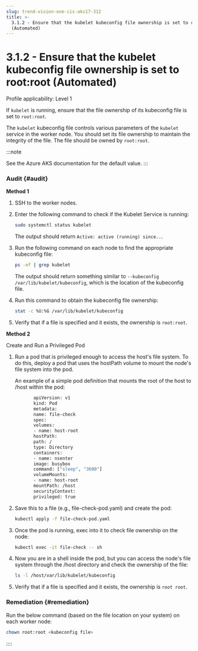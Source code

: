 ```yaml
---
slug: trend-vision-one-cis-aks17-312
title: >-
  3.1.2 - Ensure that the kubelet kubeconfig file ownership is set to root:root
  (Automated)
---
```

# 3.1.2 - Ensure that the kubelet kubeconfig file ownership is set to root:root (Automated)

Profile applicability: Level 1

If `kubelet` is running, ensure that the file ownership of its kubeconfig file is set to `root:root`.

The `kubelet` kubeconfig file controls various parameters of the `kubelet` service in the worker node. You should set its file ownership to maintain the integrity of the file. The file should be owned by `root:root`.

:::note

See the Azure AKS documentation for the default value.
:::

### Audit {#audit}

**Method 1**

1.  SSH to the worker nodes.

2.  Enter the following command to check if the Kubelet Service is running:

    ```bash
    sudo systemctl status kubelet
    ```

    The output should return `Active: active (running) since..`.

3.  Run the following command on each node to find the appropriate kubeconfig file:

    ```bash
    ps -ef | grep kubelet
    ```

    The output should return something similar to `--kubeconfig /var/lib/kubelet/kubeconfig`, which is the location of the kubeconfig file.

4.  Run this command to obtain the kubeconfig file ownership:

    ```bash
    stat -c %U:%G /var/lib/kubelet/kubeconfig
    ```

5.  Verify that if a file is specified and it exists, the ownership is `root:root`.

**Method 2**

Create and Run a Privileged Pod

1.  Run a pod that is privileged enough to access the host's file system. To do this, deploy a pod that uses the hostPath volume to mount the node's file system into the pod.

    An example of a simple pod definition that mounts the root of the host to /host within the pod:

    ```bash
           apiVersion: v1
           kind: Pod
           metadata:
           name: file-check
           spec:
           volumes:
           - name: host-root
           hostPath:
           path: /
           type: Directory
           containers:
           - name: nsenter
           image: busybox
           command: ["sleep", "3600"]
           volumeMounts:
           - name: host-root
           mountPath: /host
           securityContext:
           privileged: true

    ```

2.  Save this to a file (e.g., file-check-pod.yaml) and create the pod:

    ```bash
    kubectl apply -f file-check-pod.yaml
    ```

3.  Once the pod is running, exec into it to check file ownership on the node:

    ```bash
    kubectl exec -it file-check -- sh
    ```

4.  Now you are in a shell inside the pod, but you can access the node's file system through the /host directory and check the ownership of the file:

    ```bash
    ls -l /host/var/lib/kubelet/kubeconfig
    ```

5.  Verify that if a file is specified and it exists, the ownership is `root root`.

### Remediation {#remediation}

Run the below command (based on the file location on your system) on each worker node:

```bash
chown root:root <kubeconfig file>
```
::::
